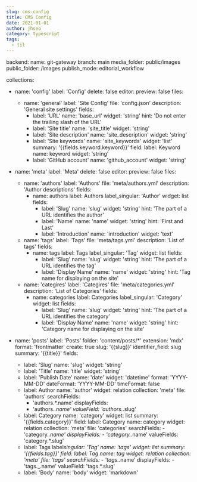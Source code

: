```yaml
---
slug: cms-config
title: CMS Config
date: 2021-01-01
author: jhseo
category: typescript
tags:
  - til
---
```


backend:
name: git-gateway
branch: main
media_folder: public/images
public_folder: /images
publish_mode: editorial_workflow

collections:

- name: 'config'
  label: 'Config'
  delete: false
  editor:
  preview: false
  files:

  - name: 'general'
    label: 'Site Config'
    file: 'config.json'
    description: 'General site settings'
    fields:
    - label: 'URL'
      name: 'base_url'
      widget: 'string'
      hint: 'Do not enter the trailing slash of the URL'
    - label: 'Site title'
      name: 'site_title'
      widget: 'string'
    - label: 'Site description'
      name: 'site_description'
      widget: 'string'
    - label: 'Site keywords'
      name: 'site_keywords'
      widget: 'list'
      summary: '{{fields.keyword.keyword}}'
      field:
      label: Keyword
      name: keyword
      widget: 'string'
    - label: 'GitHub account'
      name: 'github_account'
      widget: 'string'

- name: 'meta'
  label: 'Meta'
  delete: false
  editor:
  preview: false
  files:

  - name: 'authors'
    label: 'Authors'
    file: 'meta/authors.yml'
    description: 'Author descriptions'
    fields:
    - name: authors
      label: Authors
      label_singular: 'Author'
      widget: list
      fields:
      - label: 'Slug'
        name: 'slug'
        widget: 'string'
        hint: 'The part of a URL identifies the author'
      - label: 'Name'
        name: 'name'
        widget: 'string'
        hint: 'First and Last'
      - label: 'Introduction'
        name: 'introduction'
        widget: 'text'
  - name: 'tags'
    label: 'Tags'
    file: 'meta/tags.yml'
    description: 'List of tags'
    fields:
    - name: tags
      label: Tags
      label_singular: 'Tag'
      widget: list
      fields:
      - label: 'Slug'
        name: 'slug'
        widget: 'string'
        hint: 'The part of a URL identifies the tag'
      - label: 'Display Name'
        name: 'name'
        widget: 'string'
        hint: 'Tag name for displaying on the site'
  - name: 'categires'
    label: 'Categires'
    file: 'meta/categories.yml'
    description: 'List of Categories'
    fields:
    - name: categories
      label: Categories
      label_singular: 'Category'
      widget: list
      fields:
      - label: 'Slug'
        name: 'slug'
        widget: 'string'
        hint: 'The part of a URL identifies the category'
      - label: 'Display Name'
        name: 'name'
        widget: 'string'
        hint: 'Category name for displaying on the site'

- name: 'posts'
  label: 'Posts'
  folder: 'content/posts/\*'
  extension: 'mdx'
  format: 'frontmatter'
  create: true
  slug: '{{slug}}'
  identifier_field: slug
  summary: '{{title}}'
  fields:
  - label: 'Slug'
    name: 'slug'
    widget: 'string'
  - label: 'Title'
    name: 'title'
    widget: 'string'
  - label: 'Publish Date'
    name: 'date'
    widget: 'datetime'
    format: 'YYYY-MM-DD'
    dateFormat: 'YYYY-MM-DD'
    timeFormat: false
  - label: Author
    name: 'author'
    widget: relation
    collection: 'meta'
    file: 'authors'
    searchFields:
    - 'authors.\*.name'
      displayFields:
    - 'authors._.name'
      valueField: 'authors._.slug'
  - label: Category
    name: 'category'
    widget: list
    summary: '{{fields.category}}'
    field:
    label: Category
    name: category
    widget: relation
    collection: 'meta'
    file: 'categories'
    searchFields: - 'category._.name'
    displayFields: - 'category._.name'
    valueFields: 'category.\*.slug'
  - label: Tags
    label*singular: 'Tag'
    name: 'tags'
    widget: list
    summary: '{{fields.tag}}'
    field:
    label: Tag
    name: tag
    widget: relation
    collection: 'meta'
    file: 'tags'
    searchFields: - 'tags.*.name'
    displayFields: - 'tags.\_.name'
    valueField: 'tags.\*.slug'
  - label: 'Body'
    name: 'body'
    widget: 'markdown'
